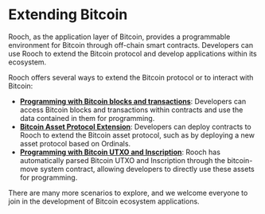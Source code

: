 # Extending Bitcoin

Rooch, as the application layer of Bitcoin, provides a programmable environment for Bitcoin through off-chain smart contracts. Developers can use Rooch to extend the Bitcoin protocol and develop applications within its ecosystem.

Rooch offers several ways to extend the Bitcoin protocol or to interact with Bitcoin:

- **[Programming with Bitcoin blocks and transactions](./bitcoin/programming_with_block_and_tx)**: Developers can access Bitcoin blocks and transactions within contracts and use the data contained in them for programming.
- **[Bitcoin Asset Protocol Extension](./bitcoin/ordinals_metaprotocol_extension)**: Developers can deploy contracts to Rooch to extend the Bitcoin asset protocol, such as by deploying a new asset protocol based on Ordinals.
- **[Programming with Bitcoin UTXO and Inscription](./bitcoin/programming_with_utxo_and_inscription)**: Rooch has automatically parsed Bitcoin UTXO and Inscription through the bitcoin-move system contract, allowing developers to directly use these assets for programming.

There are many more scenarios to explore, and we welcome everyone to join in the development of Bitcoin ecosystem applications.
